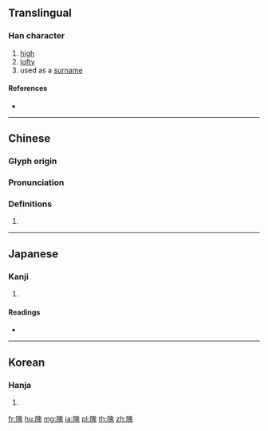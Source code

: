 {{character info/new}}
==Translingual==

===Han character===
{{Han char|rn=170|rad=阜|as=10|sn=13|four=76213|canj=NLHUI|ids=⿰[[阜|⻖]][[鬼]]}}

# [[high]]
# [[lofty]]
# used as a [[surname]]

====References====
* {{Han ref|kx=1358.220|dkj=41788|dj=1862.220|hdz=64147.040|uh=9697|ud=38551|bh=E0D4|bd=57556}}

----

==Chinese==
{{zh-forms}}

===Glyph origin===
{{Han etym}}

===Pronunciation===
{{zh-pron
|m=wěi
|c=kwai4,ngai5,ngai4
|h=pfs=
|md=
|mn=
|w=
|mc=y
|oc=y
|cat=
}}

===Definitions===
{{zh-hanzi}}

# {{rfdef|lang=zh}}

----

==Japanese==

===Kanji===
{{ja-kanji|grade=|rs=阜10}}

# {{defn|lang=ja|sort=阜10}}

====Readings====
* {{ja-readings|on=[[かい]] (kai), [[がい]] (gai), [[き]] (ki)|kun=[[けわしい]] (kewashii), [[たかい]] (takai)}}

----

==Korean==

===Hanja===
{{ko-hanja|hangeul=아|eumhun=|rv=|mr=|y=}}

# {{defn|lang=ko|sort=阜10}}

[[fr:隗]]
[[hu:隗]]
[[mg:隗]]
[[ja:隗]]
[[pl:隗]]
[[th:隗]]
[[zh:隗]]